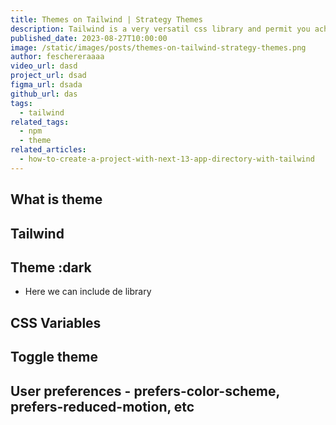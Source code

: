 ```yaml
---
title: Themes on Tailwind | Strategy Themes
description: Tailwind is a very versatil css library and permit you achieve theming in many ways
published_date: 2023-08-27T10:00:00
image: /static/images/posts/themes-on-tailwind-strategy-themes.png
author: feschereraaaa
video_url: dasd
project_url: dsad
figma_url: dsada
github_url: das
tags:
  - tailwind
related_tags:
  - npm
  - theme
related_articles:
  - how-to-create-a-project-with-next-13-app-directory-with-tailwind
---
```


## What is theme

## Tailwind

## Theme :dark

- Here we can include de library

## CSS Variables

## Toggle theme

## User preferences - prefers-color-scheme, prefers-reduced-motion, etc
